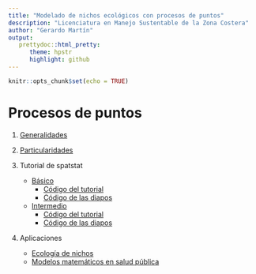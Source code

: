 ```yaml
---
title: "Modelado de nichos ecológicos con procesos de puntos"
description: "Licenciatura en Manejo Sustentable de la Zona Costera"
author: "Gerardo Martín"
output:
   prettydoc::html_pretty:
      theme: hpstr
      highlight: github
---
```


```r
knitr::opts_chunk$set(echo = TRUE)
```

# Procesos de puntos

1.  [Generalidades](Generalidades.pdf)

2.  [Particularidades](Particularidades.pdf)

3. Tutorial de spatstat
    - [Básico](Tutorial-spatstat.pdf)
        - [Código del tutorial](Tutorial-1.R)
        - [Código de las diapos](Tutorial-spatstat.Rmd)
    - [Intermedio](Tutorial-spatstat-2.pdf)
        - [Código del tutorial](Tutorial-2.R)
        - [Código de las diapos](Tutorial-spatstat-2.Rmd)

4. Aplicaciones
    - [Ecología de nichos](Aquí-presentacion.pdf)
    - [Modelos matemáticos en salud pública](Modelos-ofidismo.pdf)
